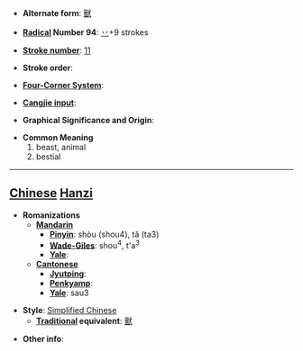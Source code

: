 * '''Alternate form''': [[獸]]

* '''[[Wiktionary:Chinese radical index| Radical]] Number 94''': [[Wiktionary:Chinese radical index 丷|丷]]+9 strokes

* '''[[Wiktionary:Chinese total strokes index|Stroke number]]''': [[Wiktionary:Chinese total strokes index 11|11]]

* '''Stroke order''': 

* '''[[Wiktionary:Chinese four corner index|Four-Corner System]]''': 

* '''[[Wiktionary:Chinese Cangjie index|Cangjie input]]''': 

* '''Graphical Significance and Origin''': 

* '''Common Meaning'''
*# beast, animal
*# bestial

----

== [[Chinese]] [[Hanzi]] ==

* '''Romanizations'''
** '''[[Mandarin]]'''
*** '''[[Pinyin]]''': shòu (shou4), tǎ (ta3)
*** '''[[Wade-Giles]]''': shou<sup>4</sup>, t'a<sup>3</sup>
*** '''[[Yale]]''': 
** '''[[Cantonese]]'''
*** '''[[Jyutping]]''':
*** '''[[Penkyamp]]''': 
*** '''[[Yale]]''': sau3

* '''Style''': [[Simplified Chinese]] 
** '''[[Traditional Chinese|Traditional]] equivalent''': [[獸]]

* '''Other info''':
